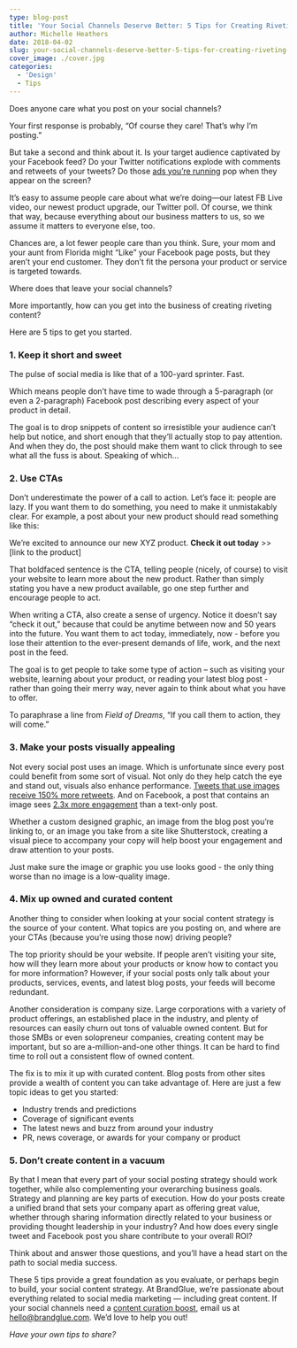 ```yaml
---
type: blog-post
title: 'Your Social Channels Deserve Better: 5 Tips for Creating Riveting Content'
author: Michelle Heathers
date: 2018-04-02
slug: your-social-channels-deserve-better-5-tips-for-creating-riveting-content
cover_image: ./cover.jpg
categories:
  - 'Design'
  - Tips
---
```


Does anyone care what you post on your social channels?

Your first response is probably, “Of course they care! That’s why I’m posting.”

But take a second and think about it. Is your target audience captivated by your Facebook feed? Do your Twitter notifications explode with comments and retweets of your tweets? Do those [ads you’re running][1] pop when they appear on the screen?

It’s easy to assume people care about what we’re doing—our latest FB Live video, our newest product upgrade, our Twitter poll. Of course, we think that way, because everything about our business matters to us, so we assume it matters to everyone else, too.

Chances are, a lot fewer people care than you think. Sure, your mom and your aunt from Florida might “Like” your Facebook page posts, but they aren’t your end customer. They don’t fit the persona your product or service is targeted towards.

Where does that leave your social channels?

More importantly, how can you get into the business of creating riveting content?

Here are 5 tips to get you started.

### 1. Keep it short and sweet

The pulse of social media is like that of a 100-yard sprinter. Fast.

Which means people don’t have time to wade through a 5-paragraph (or even a 2-paragraph) Facebook post describing every aspect of your product in detail.

The goal is to drop snippets of content so irresistible your audience can’t help but notice, and short enough that they’ll actually stop to pay attention. And when they do, the post should make them want to click through to see what all the fuss is about. Speaking of which…

### 2. Use CTAs

Don’t underestimate the power of a call to action. Let’s face it: people are lazy. If you want them to do something, you need to make it unmistakably clear. For example, a post about your new product should read something like this:

We’re excited to announce our new XYZ product. **Check it out today** >> [link to the product]

That boldfaced sentence is the CTA, telling people (nicely, of course) to visit your website to learn more about the new product. Rather than simply stating you have a new product available, go one step further and encourage people to act.

When writing a CTA, also create a sense of urgency. Notice it doesn’t say “check it out,” because that could be anytime between now and 50 years into the future. You want them to act today, immediately, now - before you lose their attention to the ever-present demands of life, work, and the next post in the feed.

The goal is to get people to take some type of action – such as visiting your website, learning about your product, or reading your latest blog post - rather than going their merry way, never again to think about what you have to offer.

To paraphrase a line from _Field of Dreams_, “If you call them to action, they will come.”

### 3. Make your posts visually appealing

Not every social post uses an image. Which is unfortunate since every post could benefit from some sort of visual. Not only do they help catch the eye and stand out, visuals also enhance performance. [Tweets that use images receive 150% more retweets][2]. And on Facebook, a post that contains an image sees [2.3x more engagement][3] than a text-only post.

Whether a custom designed graphic, an image from the blog post you’re linking to, or an image you take from a site like Shutterstock, creating a visual piece to accompany your copy will help boost your engagement and draw attention to your posts.

Just make sure the image or graphic you use looks good - the only thing worse than no image is a low-quality image.

### 4. Mix up owned and curated content

Another thing to consider when looking at your social content strategy is the source of your content. What topics are you posting on, and where are your CTAs (because you’re using those now) driving people?

The top priority should be your website. If people aren’t visiting your site, how will they learn more about your products or know how to contact you for more information? However, if your social posts only talk about your products, services, events, and latest blog posts, your feeds will become redundant.

Another consideration is company size. Large corporations with a variety of product offerings, an established place in the industry, and plenty of resources can easily churn out tons of valuable owned content. But for those SMBs or even solopreneur companies, creating content may be important, but so are a-million-and-one other things. It can be hard to find time to roll out a consistent flow of owned content.

The fix is to mix it up with curated content. Blog posts from other sites provide a wealth of content you can take advantage of. Here are just a few topic ideas to get you started:

- Industry trends and predictions
- Coverage of significant events
- The latest news and buzz from around your industry
- PR, news coverage, or awards for your company or product

### 5. Don’t create content in a vacuum

By that I mean that every part of your social posting strategy should work together, while also complementing your overarching business goals. Strategy and planning are key parts of execution. How do your posts create a unified brand that sets your company apart as offering great value, whether through sharing information directly related to your business or providing thought leadership in your industry? And how does every single tweet and Facebook post you share contribute to your overall ROI?

Think about and answer those questions, and you’ll have a head start on the path to social media success.

These 5 tips provide a great foundation as you evaluate, or perhaps begin to build, your social content strategy. At BrandGlue, we’re passionate about everything related to social media marketing — including great content. If your social channels need a [content curation boost][4], email us at <hello@brandglue.com>. We’d love to help you out!

_Have your own tips to share?_

[1]: /blog/social-media-tips/5-design-must-haves-before-creating-your-social-ad
[2]: https://blog.bufferapp.com/the-power-of-twitters-new-expanded-images-and-how-to-make-the-most-of-it
[3]: http://buzzsumo.com/blog/how-to-massively-boost-your-blog-traffic-with-these-5-awesome-image-stats/
[4]: /#services-bg
